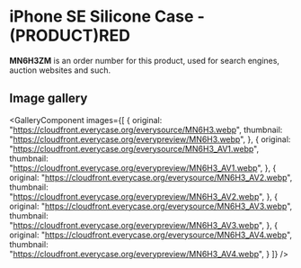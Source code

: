 
# iPhone SE Silicone Case - (PRODUCT)RED

<Callout type='info' emoji='👉🏻'>**MN6H3ZM** is an order number for this product, used for search engines, auction websites and such.</Callout>

## Image gallery

<GalleryComponent
    images={[
      {
        original: "https://cloudfront.everycase.org/everysource/MN6H3.webp",
        thumbnail: "https://cloudfront.everycase.org/everypreview/MN6H3.webp",
      },
      {
        original: "https://cloudfront.everycase.org/everysource/MN6H3_AV1.webp",
        thumbnail: "https://cloudfront.everycase.org/everypreview/MN6H3_AV1.webp",
      },
      {
        original: "https://cloudfront.everycase.org/everysource/MN6H3_AV2.webp",
        thumbnail: "https://cloudfront.everycase.org/everypreview/MN6H3_AV2.webp",
      },
      {
        original: "https://cloudfront.everycase.org/everysource/MN6H3_AV3.webp",
        thumbnail: "https://cloudfront.everycase.org/everypreview/MN6H3_AV3.webp",
      },
      {
        original: "https://cloudfront.everycase.org/everysource/MN6H3_AV4.webp",
        thumbnail: "https://cloudfront.everycase.org/everypreview/MN6H3_AV4.webp",
      }
    ]}
  />
